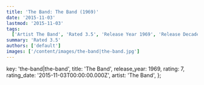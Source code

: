 ```yaml
---
title: 'The Band: The Band (1969)'
date: '2015-11-03'
lastmod: '2015-11-03'
tags:
  ['Artist The Band', 'Rated 3.5', 'Release Year 1969', 'Release Decade 1960']
summary: 'Rated 3.5'
authors: ['default']
images: ['/content/images/the-band|the-band.jpg']
---
```


  key: 'the-band|the-band',
  title: 'The Band',
  release_year: 1969,
  rating: 7,
  rating_date: '2015-11-03T00:00:00.000Z',
  artist: 'The Band',
};

<MusicRating data={data} />
